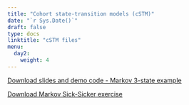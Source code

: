 ---
title: "Cohort state-transition models (cSTM)"
date: "`r Sys.Date()`"
draft: false
type: docs
linktitle: "cSTM files"
menu:
  day2:
    weight: 4
---

<!-- [Download slides](../../../Course_Modularization/CDC 2022-23/part 2/Day 1 - cSTM rates and probs - CDC 2022.pdf) -->

<!-- [Download demo code](../../../Course_Modularization/CDC 2022-23/part 2/cSTM_3state.Rmd) -->

<!-- ## Exercise - cohort state-transition Sick-Sicker model  -->

<!-- [Download exercise handout](../../../Course_Modularization/Markov models/Markov Sick-Sicker/exercise worksheets/markov_sick-sicker_exercise.html) -->

<!-- [Download excercise template](../../../Course_Modularization/CDC 2022-23/part 2/cSTM_sick-sicker_template.Rmd) -->

<!-- [Download excercise solutions](../../../Course_Modularization/CDC 2022-23/part 2/cSTM_sick-sicker_SOLUTIONS.Rmd) -->

[Download slides and demo code - Markov 3-state example](../../../Course_Modularization/Markov models/Markov 3-state/cSTM_3state.zip)

[Download Markov Sick-Sicker exercise](../../../Course_Modularization/Markov models/Markov Sick-Sicker/Markov Sick-Sicker.zip)

